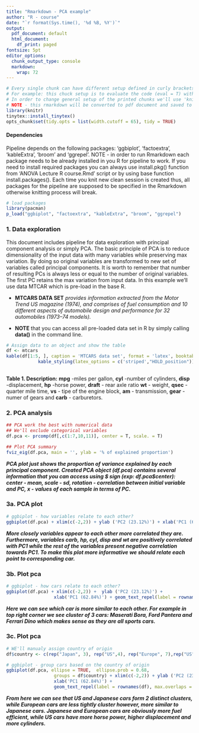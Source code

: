 ```yaml
---
title: "Rmarkdown - PCA example"
author: "R - course"
date: "`r format(Sys.time(), '%d %B, %Y')`"
output:
  pdf_document: default
  html_document:
    df_print: paged
fontsize: 5pt
editor_options: 
  chunk_output_type: console
  markdown: 
    wrap: 72
---
```


```r
# Every single chunk can have different setup defined in curly brackets
# For example: this chuck setup is to evaluate the code (eval = T) without including the same in final pdf document (include = F). You can explore chunk settings by clicking wheel button in top right corner of the every chunk 
# In order to change general setup of the printed chunks we'll use 'knitr' package
# NOTE - this rmarkdown will be converted to pdf document and saved to your working directory by using Knit button.
library(knitr)
tinytex::install_tinytex()
opts_chunk$set(tidy.opts = list(width.cutoff = 65), tidy = TRUE)
```

#### Dependencies

Pipeline depends on the following packages: 'ggbiplot', 'factoextra',
'kableExtra', 'broom' and 'ggrepel'. NOTE - in order to run Rmarkdown
each package needs to be already installed in you R for pipeline to
work. If you need to install required packages you can always use
install.pkg() function from 'ANOVA Lecture R course.Rmd' script or by
using base function install.packages(). Each time you knit new clean
session is created thus, all packages for the pipeline are supposed to
be specified in the Rmarkdown otherwise knitting process will break.

```r
# load packages
library(pacman)
p_load("ggbiplot", "factoextra", "kableExtra", "broom", "ggrepel")
```

### 1. Data exploration

This document includes pipeline for data exploration with principal
component analysis or simply PCA. The basic principle of PCA is to
reduce dimensionality of the input data with many variables while
preserving max variation. By doing so original variables are transformed
to new set of variables called principal components. It is worth to
remember that number of resulting PCs is always less or equal to the
number of original variables. The first PC retains the max variation
from input data. In this example we'll use data MTCAR which is pre-load
in the base R.

-   **MTCARS DATA SET** *provides information extracted from the Motor
    Trend US magazine (1974), and comprises of fuel consumption and 10
    different aspects of automobile design and performance for 32
    automobiles (1973--74 models).*

-   **NOTE** that you can access all pre-loaded data set in R by simply
    calling **data()** in the command line.

```r
# Assign data to an object and show the table 
df <- mtcars
kable(df[1:5, ], caption = 'MTCARS data set', format = 'latex', booktabs = T) %>%
            kable_styling(latex_options = c('striped',"HOLD_position"))
            
```

**Table 1. Description:** **mpg** -miles per gallon, **cyl** -number of
cylinders, **disp** -displacement, **hp** -horse power, **draft** - rear
axle ratio **wt** - weight, **qsec** - quarter mile time, **vs** - tipe
of the engine block, **am** - transmission, **gear** - numer of gears
and **carb** - carburetors.

\pagebreak

### 2. PCA analysis

```r
## PCA work the best with numerical data 
## We'll exclude categorical variables
df.pca <- prcomp(df[,c(1:7,10,11)], center = T, scale. = T)

## Plot PCA summary
fviz_eig(df.pca, main = '', ylab = '% of explained proportion')
```

***PCA plot just shows the proportion of variance explained by each
principal component. Created PCA object (df.pca) contains several
information that you can access using \$ sign (exp: df.pca\$center):
center - mean, scale - sd, rotation - correlation between initial
variable and PC, x - values of each sample in terms of PC.***

\pagebreak

### 3a. PCA plot

```r
# ggbiplot - how variables relate to each other?
ggbiplot(df.pca) + xlim(c(-2,2)) + ylab ('PC2 (23.12%)') + xlab('PC1 (62.84%)')
```

***More closely variables appear to each other more correlated they are.
Furthermore, variables carb, hp, cyl, disp and wt are positively
correlated with PC1 while the rest of the variables present negative
correlation towards PC1. To make this plot more informative we should
relate each point to corresponding car.***

\pagebreak

### 3b. Plot pca

```r
# ggbiplot - how cars relate to each other?
ggbiplot(df.pca) + xlim(c(-2,2)) +  ylab ('PC2 (23.12%)') + 
                  xlab('PC1 (62.84%)') + geom_text_repel(label = rownames(df))
```

***Here we can see which car is more similar to each other. For example
in top right corner we see cluster of 3 cars: Maserati Bora, Ford
Pantera and Ferrari Dino which makes sense as they are all sports
cars.***

\pagebreak

### 3c. Plot pca

```r
# WE'll manualy assign country of origin
df$country <- c(rep("Japan", 3), rep("US",4), rep("Europe", 7),rep("US",3), "Europe", rep("Japan", 3), rep("US",4), rep("Europe", 3), "US", rep("Europe", 3))

# ggbiplot - group cars based on the country of origin
ggbiplot(df.pca, ellipse = TRUE,  ellipse.prob = 0.68,  
                  groups = df$country) + xlim(c(-2,2)) + ylab ('PC2 (23.12%)') + 
                  xlab('PC1 (62.84%)') + 
                  geom_text_repel(label = rownames(df), max.overlaps = Inf)
```

***From here we can see that US and Japanese cars form 2 distinct
clusters, while European cars are less tightly cluster however, more
similar to Japanese cars. Japanese and European cars are obviously more
fuel efficient, while US cars have more horse power, higher displacement
and more cylinders.***
